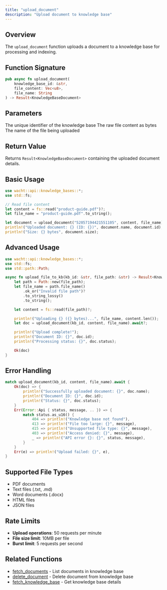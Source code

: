 ```yaml
---
title: "upload_document"
description: "Upload document to knowledge base"
---
```


## Overview

The `upload_document` function uploads a document to a knowledge base for processing and indexing.

## Function Signature

```rust
pub async fn upload_document(
    knowledge_base_id: &str,
    file_content: Vec<u8>,
    file_name: String
) -> Result<KnowledgeBaseDocument>
```

## Parameters

<ParamField path="knowledge_base_id" type="&str" required>
  The unique identifier of the knowledge base
</ParamField>

<ParamField path="file_content" type="Vec<u8>" required>
  The raw file content as bytes
</ParamField>

<ParamField path="file_name" type="String" required>
  The name of the file being uploaded
</ParamField>

## Return Value

Returns `Result<KnowledgeBaseDocument>` containing the uploaded document details.

## Basic Usage

```rust
use wacht::api::knowledge_bases::*;
use std::fs;

// Read file content
let content = fs::read("product-guide.pdf")?;
let file_name = "product-guide.pdf".to_string();

let document = upload_document("52057194421551105", content, file_name).await?;
println!("Uploaded document: {} (ID: {})", document.name, document.id);
println!("Size: {} bytes", document.size);
```

## Advanced Usage

```rust
use wacht::api::knowledge_bases::*;
use std::fs;
use std::path::Path;

async fn upload_file_to_kb(kb_id: &str, file_path: &str) -> Result<KnowledgeBaseDocument> {
    let path = Path::new(file_path);
    let file_name = path.file_name()
        .ok_or("Invalid file path")?
        .to_string_lossy()
        .to_string();

    let content = fs::read(file_path)?;

    println!("Uploading {} ({} bytes)...", file_name, content.len());
    let doc = upload_document(kb_id, content, file_name).await?;

    println!("Upload complete!");
    println!("Document ID: {}", doc.id);
    println!("Processing status: {}", doc.status);

    Ok(doc)
}
```

## Error Handling

```rust
match upload_document(kb_id, content, file_name).await {
    Ok(doc) => {
        println!("Successfully uploaded document: {}", doc.name);
        println!("Document ID: {}", doc.id);
        println!("Status: {}", doc.status);
    }
    Err(Error::Api { status, message, .. }) => {
        match status.as_u16() {
            404 => println!("Knowledge base not found"),
            413 => println!("File too large: {}", message),
            415 => println!("Unsupported file type: {}", message),
            403 => println!("Access denied: {}", message),
            _ => println!("API error {}: {}", status, message),
        }
    }
    Err(e) => println!("Upload failed: {}", e),
}
```

## Supported File Types

- PDF documents
- Text files (.txt, .md)
- Word documents (.docx)
- HTML files
- JSON files

## Rate Limits

- **Upload operations**: 50 requests per minute
- **File size limit**: 10MB per file
- **Burst limit**: 5 requests per second

## Related Functions

- [fetch_documents](fetch-documents) - List documents in knowledge base
- [delete_document](delete-document) - Delete document from knowledge base
- [fetch_knowledge_base](fetch-knowledge-base) - Get knowledge base details
